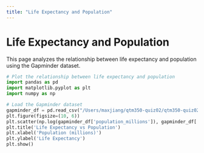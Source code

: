 ```yaml
---
title: "Life Expectancy and Population"
---
```


# Life Expectancy and Population

This page analyzes the relationship between life expectancy and population using the Gapminder dataset.

```python
# Plot the relationship between life expectancy and population
import pandas as pd
import matplotlib.pyplot as plt
import numpy as np

# Load the Gapminder dataset
gapminder_df = pd.read_csv("/Users/maxjiang/qtm350-quiz02/qtm350-quiz02/gapminder.csv")
plt.figure(figsize=(10, 6))
plt.scatter(np.log(gapminder_df['population_millions']), gapminder_df['life_expectancy'])
plt.title('Life Expectancy vs Population')
plt.xlabel('Population (millions)')
plt.ylabel('Life Expectancy')
plt.show()
```
